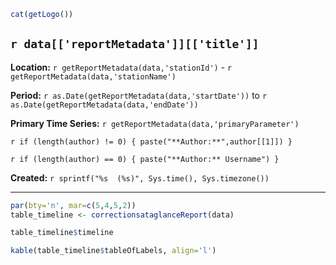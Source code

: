 
```r
cat(getLogo())
```

## `r data[['reportMetadata']][['title']]`  

**Location:**  `r getReportMetadata(data,'stationId')` - `r getReportMetadata(data,'stationName')`

**Period:**  `r as.Date(getReportMetadata(data,'startDate'))` to `r as.Date(getReportMetadata(data,'endDate'))`

**Primary Time Series:** `r getReportMetadata(data,'primaryParameter')`

`r if (length(author) != 0) { paste("**Author:**",author[[1]]) }`

`r if (length(author) == 0) { paste("**Author:** Username") }`

**Created:**  `r sprintf("%s  (%s)", Sys.time(), Sys.timezone())`

***

```r
par(bty='n', mar=c(5,4,5,2))
table_timeline <- correctionsataglanceReport(data)

table_timeline$timeline

kable(table_timeline$tableOfLabels, align='l')
```

